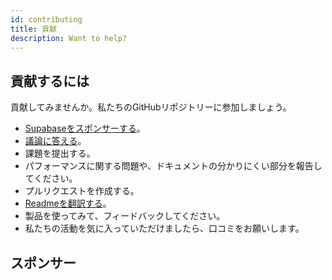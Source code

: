 ```yaml
---
id: contributing
title: 貢献
description: Want to help?
---
```



## 貢献するには

貢献してみませんか。私たちのGitHubリポジトリーに参加しましょう。

- [Supabaseをスポンサーする](https://github.com/sponsors/supabase)。
- [議論に答える](https://github.com/supabase/supabase/discussions)。
- 課題を提出する。
- パフォーマンスに関する問題や、ドキュメントの分かりにくい部分を報告してください。
- プルリクエストを作成する。
- [Readmeを翻訳する](https://github.com/supabase/supabase/issues/1341)。
- 製品を使ってみて、フィードバックしてください。
- 私たちの活動を気に入っていただけましたら、口コミをお願いします。


## スポンサー

<Sponsors />
